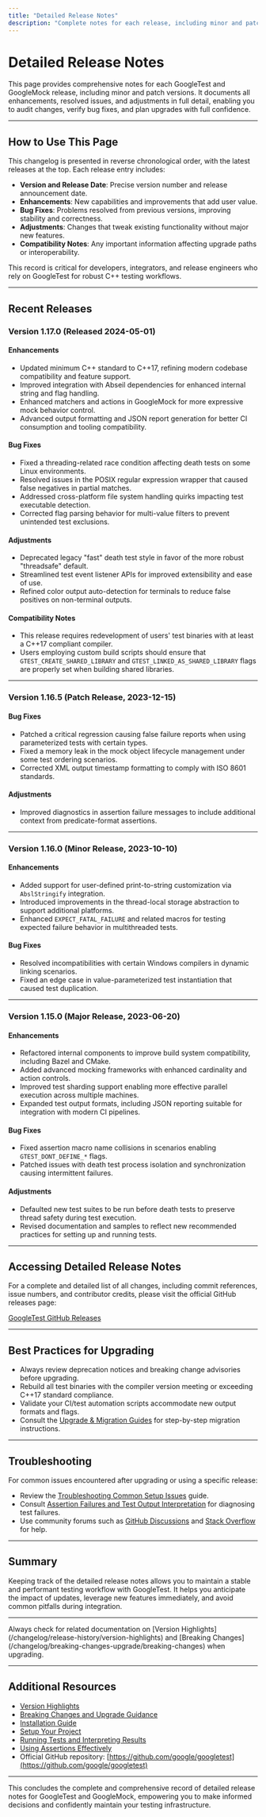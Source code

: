 ```yaml
---
title: "Detailed Release Notes"
description: "Complete notes for each release, including minor and patch versions, covering all enhancements, resolved issues, and adjustments. This record allows users to audit changes, validate bug fixes, and plan integration with confidence."
---
```


# Detailed Release Notes

This page provides comprehensive notes for each GoogleTest and GoogleMock release, including minor and patch versions. It documents all enhancements, resolved issues, and adjustments in full detail, enabling you to audit changes, verify bug fixes, and plan upgrades with full confidence.

---

## How to Use This Page

This changelog is presented in reverse chronological order, with the latest releases at the top. Each release entry includes:

- **Version and Release Date**: Precise version number and release announcement date.
- **Enhancements**: New capabilities and improvements that add user value.
- **Bug Fixes**: Problems resolved from previous versions, improving stability and correctness.
- **Adjustments**: Changes that tweak existing functionality without major new features.
- **Compatibility Notes**: Any important information affecting upgrade paths or interoperability.

This record is critical for developers, integrators, and release engineers who rely on GoogleTest for robust C++ testing workflows.

---

## Recent Releases

### Version 1.17.0 (Released 2024-05-01)

#### Enhancements
- Updated minimum C++ standard to C++17, refining modern codebase compatibility and feature support.
- Improved integration with Abseil dependencies for enhanced internal string and flag handling.
- Enhanced matchers and actions in GoogleMock for more expressive mock behavior control.
- Advanced output formatting and JSON report generation for better CI consumption and tooling compatibility.

#### Bug Fixes
- Fixed a threading-related race condition affecting death tests on some Linux environments.
- Resolved issues in the POSIX regular expression wrapper that caused false negatives in partial matches.
- Addressed cross-platform file system handling quirks impacting test executable detection.
- Corrected flag parsing behavior for multi-value filters to prevent unintended test exclusions.

#### Adjustments
- Deprecated legacy "fast" death test style in favor of the more robust "threadsafe" default.
- Streamlined test event listener APIs for improved extensibility and ease of use.
- Refined color output auto-detection for terminals to reduce false positives on non-terminal outputs.

#### Compatibility Notes
- This release requires redevelopment of users' test binaries with at least a C++17 compliant compiler.
- Users employing custom build scripts should ensure that `GTEST_CREATE_SHARED_LIBRARY` and `GTEST_LINKED_AS_SHARED_LIBRARY` flags are properly set when building shared libraries.

---

### Version 1.16.5 (Patch Release, 2023-12-15)

#### Bug Fixes
- Patched a critical regression causing false failure reports when using parameterized tests with certain types.
- Fixed a memory leak in the mock object lifecycle management under some test ordering scenarios.
- Corrected XML output timestamp formatting to comply with ISO 8601 standards.

#### Adjustments
- Improved diagnostics in assertion failure messages to include additional context from predicate-format assertions.

---

### Version 1.16.0 (Minor Release, 2023-10-10)

#### Enhancements
- Added support for user-defined print-to-string customization via `AbslStringify` integration.
- Introduced improvements in the thread-local storage abstraction to support additional platforms.
- Enhanced `EXPECT_FATAL_FAILURE` and related macros for testing expected failure behavior in multithreaded tests.

#### Bug Fixes
- Resolved incompatibilities with certain Windows compilers in dynamic linking scenarios.
- Fixed an edge case in value-parameterized test instantiation that caused test duplication.

---

### Version 1.15.0 (Major Release, 2023-06-20)

#### Enhancements
- Refactored internal components to improve build system compatibility, including Bazel and CMake.
- Added advanced mocking frameworks with enhanced cardinality and action controls.
- Improved test sharding support enabling more effective parallel execution across multiple machines.
- Expanded test output formats, including JSON reporting suitable for integration with modern CI pipelines.

#### Bug Fixes
- Fixed assertion macro name collisions in scenarios enabling `GTEST_DONT_DEFINE_*` flags.
- Patched issues with death test process isolation and synchronization causing intermittent failures.

#### Adjustments
- Defaulted new test suites to be run before death tests to preserve thread safety during test execution.
- Revised documentation and samples to reflect new recommended practices for setting up and running tests.

---

## Accessing Detailed Release Notes

For a complete and detailed list of all changes, including commit references, issue numbers, and contributor credits, please visit the official GitHub releases page:

[GoogleTest GitHub Releases](https://github.com/google/googletest/releases)

---

## Best Practices for Upgrading

- Always review deprecation notices and breaking change advisories before upgrading.
- Rebuild all test binaries with the compiler version meeting or exceeding C++17 standard compliance.
- Validate your CI/test automation scripts accommodate new output formats and flags.
- Consult the [Upgrade & Migration Guides](/changelog/breaking-changes-upgrade/upgrade-migration-guides) for step-by-step migration instructions.

---

## Troubleshooting

For common issues encountered after upgrading or using a specific release:

- Review the [Troubleshooting Common Setup Issues](/getting-started/first-steps-validation/troubleshooting-common-issues) guide.
- Consult [Assertion Failures and Test Output Interpretation](/faq/general-faq/assertions-failures) for diagnosing test failures.
- Use community forums such as [GitHub Discussions](https://github.com/google/googletest/discussions) and [Stack Overflow](https://stackoverflow.com/questions/tagged/googletest) for help.

---

## Summary

Keeping track of the detailed release notes allows you to maintain a stable and performant testing workflow with GoogleTest. It helps you anticipate the impact of updates, leverage new features immediately, and avoid common pitfalls during integration.

---

<Callout title="Tip">
Always check for related documentation on [Version Highlights](/changelog/release-history/version-highlights) and [Breaking Changes](/changelog/breaking-changes-upgrade/breaking-changes) when upgrading.
</Callout>

---

## Additional Resources

- [Version Highlights](/changelog/release-history/version-highlights)
- [Breaking Changes and Upgrade Guidance](/changelog/breaking-changes-upgrade/breaking-changes)
- [Installation Guide](/getting-started/setup-installation/installation-guide)
- [Setup Your Project](/guides/getting-started-core-workflows/setup-your-project)
- [Running Tests and Interpreting Results](/guides/getting-started-core-workflows/running-tests-and-interpreting-results)
- [Using Assertions Effectively](/guides/real-world-usage-and-best-practices/using-assertions-effectively)
- Official GitHub repository: [https://github.com/google/googletest](https://github.com/google/googletest)

---

This concludes the complete and comprehensive record of detailed release notes for GoogleTest and GoogleMock, empowering you to make informed decisions and confidently maintain your testing infrastructure.